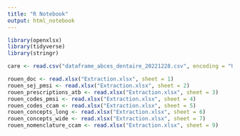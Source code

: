```yaml
---
title: "R Notebook"
output: html_notebook
---
```

```r
library(openxlsx)
library(tidyverse)
library(stringr)
```

```r
care <- read.csv("dataframe_abces_dentaire_20221228.csv", encoding = "UTF-8")

rouen_doc <- read.xlsx("Extraction.xlsx", sheet = 1)
rouen_sej_pmsi <- read.xlsx("Extraction.xlsx", sheet = 2)
rouen_prescriptions_atb <- read.xlsx("Extraction.xlsx", sheet = 3)
rouen_codes_pmsi <- read.xlsx("Extraction.xlsx", sheet = 4)
rouen_codes_ccam <- read.xlsx("Extraction.xlsx", sheet = 5)
rouen_concepts_long <- read.xlsx("Extraction.xlsx", sheet = 6)
rouen_concepts_wide <- read.xlsx("Extraction.xlsx", sheet = 7)
rouen_nomenclature_ccam <- read.xlsx("Extraction.xlsx", sheet = 9)
```

